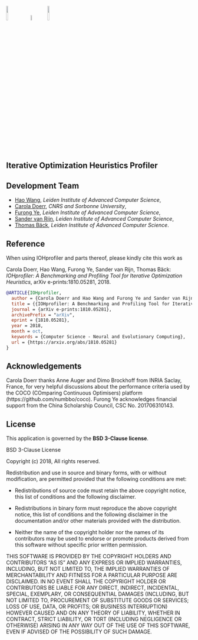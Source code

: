 <img src="../img/leiden.png" style="width:10%"> &nbsp;&nbsp;
<img src="../img/CNRS.gif" style="width:6%"> &nbsp;&nbsp;
<img src="../img/SU.jpg" style="width:10%">

## Iterative Optimization Heuristics Profiler

## Development Team
* [Hao Wang](https://www.universiteitleiden.nl/en/staffmembers/hao-wang#tab-1), <i>Leiden Institute of Advanced Computer Science</i>,
* [Carola Doerr](http://www-desir.lip6.fr/~doerr/), <i>CNRS and Sorbonne University</i>, 
* [Furong Ye](https://www.universiteitleiden.nl/en/staffmembers/furong-ye#tab-1), <i>Leiden Institute of Advanced Computer Science</i>,
* [Sander van Rijn](https://www.universiteitleiden.nl/en/staffmembers/sander-van-rijn#tab-1), <i>Leiden Institute of Advanced Computer Science</i>,
* [Thomas Bäck](https://www.universiteitleiden.nl/en/staffmembers/thomas-back#tab-1), <i>Leiden Institute of Advanced Computer Science</i>.

## Reference
When using IOHprofiler and parts thereof, please kindly cite this work as

Carola Doerr, Hao Wang, Furong Ye, Sander van Rijn, Thomas Bäck: <i>IOHprofiler: A Benchmarking and Profiling Tool for Iterative Optimization Heuristics</i>, arXiv e-prints:1810.05281, 2018.

```bibtex
@ARTICLE{IOHprofiler,
  author = {Carola Doerr and Hao Wang and Furong Ye and Sander van Rijn and Thomas B{\"a}ck},
  title = {{IOHprofiler: A Benchmarking and Profiling Tool for Iterative Optimization Heuristics}},
  journal = {arXiv e-prints:1810.05281},
  archivePrefix = "arXiv",
  eprint = {1810.05281},
  year = 2018,
  month = oct,
  keywords = {Computer Science - Neural and Evolutionary Computing},
  url = {https://arxiv.org/abs/1810.05281}
}
```


## Acknowledgements

Carola Doerr thanks Anne Auger and Dimo Brockhoff from INRIA Saclay, France, for very helpful discussions about the performance criteria used by the COCO (COmparing Continuous Optimisers) platform (https://github.com/numbbo/coco). Furong Ye acknowledges financial support from the China Scholarship Council, CSC No. 201706310143.

## License
This application is governed by the __BSD 3-Clause license__. 

BSD 3-Clause License

Copyright (c) 2018, 
All rights reserved.

Redistribution and use in source and binary forms, with or without
modification, are permitted provided that the following conditions are met:

* Redistributions of source code must retain the above copyright notice, this
  list of conditions and the following disclaimer.

* Redistributions in binary form must reproduce the above copyright notice,
  this list of conditions and the following disclaimer in the documentation
  and/or other materials provided with the distribution.

* Neither the name of the copyright holder nor the names of its
  contributors may be used to endorse or promote products derived from
  this software without specific prior written permission.

THIS SOFTWARE IS PROVIDED BY THE COPYRIGHT HOLDERS AND CONTRIBUTORS "AS IS"
AND ANY EXPRESS OR IMPLIED WARRANTIES, INCLUDING, BUT NOT LIMITED TO, THE
IMPLIED WARRANTIES OF MERCHANTABILITY AND FITNESS FOR A PARTICULAR PURPOSE ARE
DISCLAIMED. IN NO EVENT SHALL THE COPYRIGHT HOLDER OR CONTRIBUTORS BE LIABLE
FOR ANY DIRECT, INDIRECT, INCIDENTAL, SPECIAL, EXEMPLARY, OR CONSEQUENTIAL
DAMAGES (INCLUDING, BUT NOT LIMITED TO, PROCUREMENT OF SUBSTITUTE GOODS OR
SERVICES; LOSS OF USE, DATA, OR PROFITS; OR BUSINESS INTERRUPTION) HOWEVER
CAUSED AND ON ANY THEORY OF LIABILITY, WHETHER IN CONTRACT, STRICT LIABILITY,
OR TORT (INCLUDING NEGLIGENCE OR OTHERWISE) ARISING IN ANY WAY OUT OF THE USE
OF THIS SOFTWARE, EVEN IF ADVISED OF THE POSSIBILITY OF SUCH DAMAGE.


